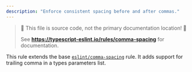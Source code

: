 ```yaml
---
description: "Enforce consistent spacing before and after commas."
---
```



> 🛑 This file is source code, not the primary documentation location! 🛑
>
> See **https://typescript-eslint.io/rules/comma-spacing** for documentation.

This rule extends the base [`eslint/comma-spacing`](https://eslint.org/docs/rules/comma-spacing) rule.
It adds support for trailing comma in a types parameters list.
